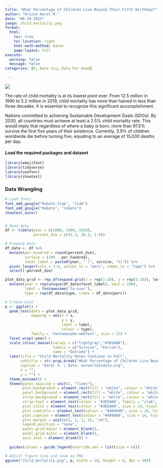 ```yaml
---
title: "What Percentage of Children Live Beyond Their Fifth Birthday?"
author: "Orozco Karol M."
date: "06-30-2023"
image: child_mortality.png
format:
  html:
    toc: true
    toc-location: right
    html-math-method: katex
    page-layout: full
execute: 
  warning: false
  message: false
categories: [R, Data Viz, Data For Good]

---
```

![](child_mortality.png)

The rate of child mortality is at its lowest point ever. From 12.5 million in 1990 to 5.2 million in 2019, child mortality has more than halved in less than three decades. It is essential to recognize this significant accomplishment.

Nations committed to achieving Sustainable Development Goals (SDGs). By 2030, all countries must achieve at least a 2.5% child mortality rate. This would imply that regardless of where a baby is born, more than 97.5% survive the first five years of their existence. Currently, 3.9% of children worldwide die before turning five, equating to an average of 15,000 deaths per day.

#### Load the required packages and dataset

```r
library(emojifont)
library(tidyverse)
library(usefunc)
library(showtext)
```

### Data Wrangling

```r

# Load fonts
font_add_google("Roboto Slab", "slab")
font_add_google("Roboto", "roboto")
showtext_auto()


# Read data
df <- tibble(year = c(1800, 1900, 2020),
             percent_die = c(43.3, 36.2, 3.9))

# Prepare data
df_data <- df %>%
  mutate(per_hundred = round(percent_die),
         survive = (100 - per_hundred),
         facet_label = paste0(year, " (", survive, "%)")) %>%
  pivot_longer(cols = 3:4, values_to = "perc", names_to = "type") %>%
  select(-percent_die)

plot_data_grid <- rep_df(expand.grid(x = rep(1:10), y = rep(1:10)), length(unique(df_data$facet_label))) %>%
  mutate(year = rep(unique(df_data$facet_label), each = 100),
         label = fontawesome('fa-user'),
         type = rep(df_data$type, times = df_data$perc))

# Create plot
p <- ggplot() +
  geom_text(data = plot_data_grid,
            mapping = aes(x = x,
                          y = y,
                          label = label,
                          colour = type),
            family = 'fontawesome-webfont', size = 12) +
  facet_wrap(~year) +
  scale_colour_manual(values = c("lightgray","#3D5A80"),
                      labels = c("Survive", "Perish"),
                      name = "Outcome") +
  labs(title = "Child Mortality Rates Continue to Fall",
       subtitle = str_wrap_break("What Percentage of Children Live Beyond Their Fifth Birthday?\n\n", 70),
       caption = "Karol O. | Data: ourworldindata.org",
       x = "",
       y = "") +
  theme_minimal() +
  theme(panel.spacing = unit(2, "lines"),
        plot.background = element_rect(fill = "white", colour = "white"),
        panel.background = element_rect(fill = "white", colour = "white"),
        strip.background = element_rect(fill = "white", colour = "white"),
        strip.text = element_text(colour = '#3D5A80', family = "slab", size = 16),
        plot.title = element_text(colour = "#3D5A80", size = 24, hjust = 0.5, family = "slab"),
        plot.subtitle = element_text(colour = "#404040", size = 16, hjust = 0.5, family = "slab"),
        plot.caption = element_text(colour = "#404040", size = 14, hjust = 0.01, family = "slab"),
        plot.margin = unit(c(1, 1, 1, 1), "cm"),
        legend.position = "none",
        panel.grid.major = element_blank(),
        panel.grid.minor = element_blank(),
        axis.text = element_blank()) +
   
  guides(colour = guide_legend(override.aes = list(size = 6)))

# Adjust figure size and save as PNG
ggsave("child_mortality.png", p, width = 10, height = 6, dpi = 300)

```
